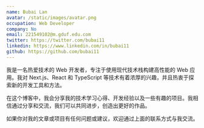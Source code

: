 ```yaml
---
name: Bubai Lan
avatar: /static/images/avatar.png
occupation: Web Developer
company: No
email: 221549102@m.gduf.edu.com
twitter: https://twitter.com/bubai11
linkedin: https://www.linkedin.com/in/bubai11
github: https://github.com/bubai11
---
```


我是一名热爱技术的 Web 开发者，专注于使用现代技术栈构建高性能的 Web 应用。我对 Next.js、React 和 TypeScript 等技术有着浓厚的兴趣，并且热衷于探索新的开发工具和方法。

在这个博客中，我会分享我的技术学习心得、开发经验以及一些有趣的项目。我相信通过分享和交流，我们可以共同进步，创造出更好的作品。

如果你对我的文章或项目有任何问题或建议，欢迎通过上面的联系方式与我交流。
